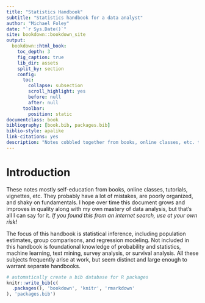 ```yaml
--- 
title: "Statistics Handbook"
subtitle: "Statistics handbook for a data analyst"
author: "Michael Foley"
date: "`r Sys.Date()`"
site: bookdown::bookdown_site
output:
  bookdown::html_book:
    toc_depth: 3
    fig_caption: true
    lib_dir: assets
    split_by: section
    config:
      toc:
        collapse: subsection
        scroll_highlight: yes
        before: null
        after: null
      toolbar:
        position: static
documentclass: book
bibliography: [book.bib, packages.bib]
biblio-style: apalike
link-citations: yes
description: "Notes cobbled together from books, online classes, etc. to be used as quick reference for common work projects."
---
```


# Introduction {-}

These notes mostly self-education from books, online classes, tutorials, vignettes, etc. They probably have a lot of mistakes, are poorly organized, and shaky on fundamentals. I hope over time this document grows and improves in quality along with my own mastery of data analysis, but that's all I can say for it. *If you found this from an internet search, use at your own risk!*

The focus of this handbook is statistical inference, including population estimates, group comparisons, and regression modeling. Not included in this handbook is foundational knowledge of probability and statistics, machine learning, text mining, survey analysis, or survival analysis. All these subjects frequently arise at work, but seem distinct and large enough to warrant separate handbooks.

```r
# automatically create a bib database for R packages
knitr::write_bib(c(
  .packages(), 'bookdown', 'knitr', 'rmarkdown'
), 'packages.bib')
```
